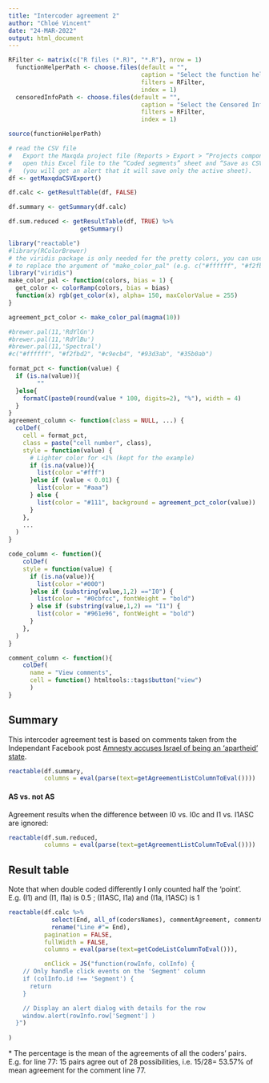 ```yaml
---
title: "Intercoder agreement 2"
author: "Chloé Vincent"
date: "24-MAR-2022"
output: html_document
---
```

<!-- In order to use this file for a new intercoder test, here is the list of lines to modify:
- lines 2 to 4 title, author and date
- line 117 Description of the report
- line 160 example of how the calculation is done - this line can also be simply removed

the "censored info file" needs to be modified depending on who is taking part in the test and if the MAXQDA pseudonyms changed
-->


<!-- The option "cache=TRUE" in the code chunks getFunctionHelper and getDataframes
avoid calling the "choose.files" function which opens a window each time the script runs -->
```r
RFilter <- matrix(c("R files (*.R)", "*.R"), nrow = 1)
  functionHelperPath <- choose.files(default = "", 
                                     caption = "Select the function helper",
                                     filters = RFilter,
                                     index = 1)
  censoredInfoPath <- choose.files(default = "",
                                     caption = "Select the Censored Info file",
                                     filters = RFilter,
                                     index = 1)
```

```r

source(functionHelperPath)
```

```r
# read the CSV file
#   Export the Maxqda project file (Reports > Export > “Projects components as Excel File”), 
#   open this Excel file to the “Coded segments” sheet and “Save as CSV” 
#   (you will get an alert that it will save only the active sheet).
df <- getMaxqdaCSVExport()

df.calc <- getResultTable(df, FALSE)

df.summary <- getSummary(df.calc)

df.sum.reduced <- getResultTable(df, TRUE) %>%
                    getSummary()

```
```r
library("reactable")
#library(RColorBrewer)
# the viridis package is only needed for the pretty colors, you can use a list of colors
# to replace the argument of "make_color_pal" (e.g. c("#ffffff", "#f2fbd2",...))
library("viridis")
make_color_pal <- function(colors, bias = 1) {
  get_color <- colorRamp(colors, bias = bias)
  function(x) rgb(get_color(x), alpha= 150, maxColorValue = 255)
}

agreement_pct_color <- make_color_pal(magma(10))

#brewer.pal(11,'RdYlGn')
#brewer.pal(11,'RdYlBu')
#brewer.pal(11,'Spectral')
#c("#ffffff", "#f2fbd2", "#c9ecb4", "#93d3ab", "#35b0ab")

format_pct <- function(value) {
  if (is.na(value)){
        ""
  }else{
    formatC(paste0(round(value * 100, digits=2), "%"), width = 4)
  }
}
agreement_column <- function(class = NULL, ...) {
  colDef(
    cell = format_pct,
    class = paste("cell number", class),
    style = function(value) {
      # Lighter color for <1% (kept for the example)
      if (is.na(value)){
        list(color ="#fff")
      }else if (value < 0.01) {
        list(color = "#aaa")
      } else {
        list(color = "#111", background = agreement_pct_color(value))
      }
    },
    ...
  )
}

code_column <- function(){
    colDef(
    style = function(value) {
      if (is.na(value)){
        list(color ="#000")
      }else if (substring(value,1,2) =="I0") {
        list(color = "#0cbfcc", fontWeight = "bold")
      } else if (substring(value,1,2) == "I1") {
        list(color = "#961e96", fontWeight = "bold")
      }
    },
  )
}

comment_column <- function(){
    colDef(
      name = "View comments",
      cell = function() htmltools::tags$button("view")
      )
}

```



## Summary

This intercoder agreement test is based on comments taken from the Independant Facebook post [Amnesty accuses Israel of being an ‘apartheid’ state](https://www.facebook.com/TheIndependentOnline/posts/10159970276036636).

```r
reactable(df.summary,
          columns = eval(parse(text=getAgreementListColumnToEval())))
```

#### AS vs. not AS

Agreement results when the difference between I0 vs. I0c and I1 vs. I1ASC are ignored:
```r
reactable(df.sum.reduced,
          columns = eval(parse(text=getAgreementListColumnToEval())))
```

## Result table

<!-- Note that the last line (647) was not filtered out, even though it's the 51st comment coded, because more than half of the coders did code it and it didn't change the final results much. -->
Note that when double coded differently I only counted half the 'point'.<br/>
E.g. (I1) and (I1, I1a) is 0.5 ; (I1ASC, I1a) and (I1a, I1ASC) is 1

```r
reactable(df.calc %>% 
            select(End, all_of(codersNames), commentAgreement, commentAgreement.red, Segment)%>%
            rename("Line #"= End),
          pagination = FALSE,
          fullWidth = FALSE,
          columns = eval(parse(text=getCodeListColumnToEval())),

          onClick = JS("function(rowInfo, colInfo) {
    // Only handle click events on the 'Segment' column
    if (colInfo.id !== 'Segment') {
      return
    }

    // Display an alert dialog with details for the row
    window.alert(rowInfo.row['Segment'] )
  }")          
          
)

```
\* The percentage is the mean of the agreements of all the coders' pairs. <br/>
 E.g. for line 77: 15 pairs agree out of 28 possibilities, i.e. 15/28= 53.57% of mean agreement for the comment line 77.
